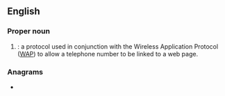 ==English==

===Proper noun===
{{en-proper noun}}

# {{lb|en|networking|telecommunications}} {{initialism of|{{w|Wireless Telephony Applications Interface}}|lang=en|nodot=1}}: a protocol used in conjunction with the Wireless Application Protocol ([[WAP]]) to allow a telephone number to be linked to a web page.

===Anagrams===
* {{anagrams|en|a=aitw|Wait|wait}}